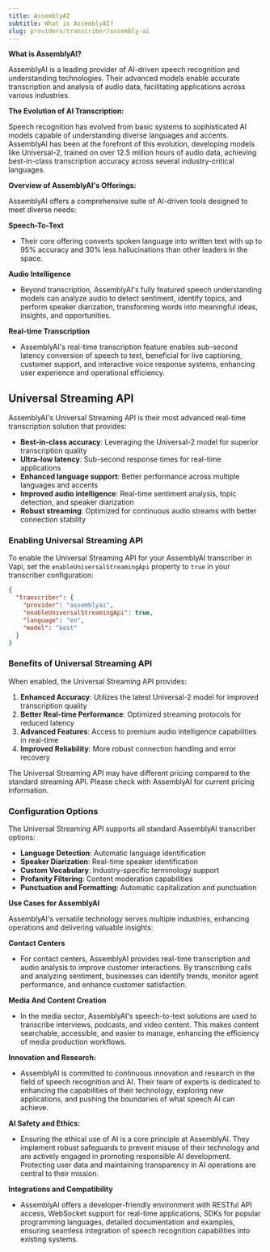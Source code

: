 ```yaml
---
title: AssemblyAI
subtitle: What is AssemblyAI?
slug: providers/transcriber/assembly-ai
---
```


**What is AssemblyAI?**

AssemblyAI is a leading provider of AI-driven speech recognition and understanding technologies. Their advanced models enable accurate transcription and analysis of audio data, facilitating applications across various industries.

**The Evolution of AI Transcription:**

Speech recognition has evolved from basic systems to sophisticated AI models capable of understanding diverse languages and accents. AssemblyAI has been at the forefront of this evolution, developing models like Universal-2, trained on over 12.5 million hours of audio data, achieving best-in-class transcription accuracy across several industry-critical languages. 

**Overview of AssemblyAI's Offerings:**

AssemblyAI offers a comprehensive suite of AI-driven tools designed to meet diverse needs:

**Speech-To-Text**

- Their core offering converts spoken language into written text with up to 95% accuracy and 30% less hallucinations than other leaders in the space.

**Audio Intelligence**

- Beyond transcription, AssemblyAI's fully featured speech understanding models can analyze audio to detect sentiment, identify topics, and perform speaker diarization, transforming words into meaningful ideas, insights, and opportunities.

**Real-time Transcription**

- AssemblyAI's real-time transcription feature enables sub-second latency conversion of speech to text, beneficial for live captioning, customer support, and interactive voice response systems, enhancing user experience and operational efficiency.

## Universal Streaming API

AssemblyAI's Universal Streaming API is their most advanced real-time transcription solution that provides:

- **Best-in-class accuracy**: Leveraging the Universal-2 model for superior transcription quality
- **Ultra-low latency**: Sub-second response times for real-time applications
- **Enhanced language support**: Better performance across multiple languages and accents
- **Improved audio intelligence**: Real-time sentiment analysis, topic detection, and speaker diarization
- **Robust streaming**: Optimized for continuous audio streams with better connection stability

### Enabling Universal Streaming API

To enable the Universal Streaming API for your AssemblyAI transcriber in Vapi, set the `enableUniversalStreamingApi` property to `true` in your transcriber configuration:

```json
{
  "transcriber": {
    "provider": "assemblyai",
    "enableUniversalStreamingApi": true,
    "language": "en",
    "model": "best"
  }
}
```

### Benefits of Universal Streaming API

When enabled, the Universal Streaming API provides:

1. **Enhanced Accuracy**: Utilizes the latest Universal-2 model for improved transcription quality
2. **Better Real-time Performance**: Optimized streaming protocols for reduced latency
3. **Advanced Features**: Access to premium audio intelligence capabilities in real-time
4. **Improved Reliability**: More robust connection handling and error recovery

<Note>
The Universal Streaming API may have different pricing compared to the standard streaming API. Please check with AssemblyAI for current pricing information.
</Note>

### Configuration Options

The Universal Streaming API supports all standard AssemblyAI transcriber options:

- **Language Detection**: Automatic language identification
- **Speaker Diarization**: Real-time speaker identification
- **Custom Vocabulary**: Industry-specific terminology support
- **Profanity Filtering**: Content moderation capabilities
- **Punctuation and Formatting**: Automatic capitalization and punctuation

**Use Cases for AssemblyAI**

AssemblyAI's versatile technology serves multiple industries, enhancing operations and delivering valuable insights:

**Contact Centers**

- For contact centers, AssemblyAI provides real-time transcription and audio analysis to improve customer interactions. By transcribing calls and analyzing sentiment, businesses can identify trends, monitor agent performance, and enhance customer satisfaction. 

**Media And Content Creation**

- In the media sector, AssemblyAI's speech-to-text solutions are used to transcribe interviews, podcasts, and video content. This makes content searchable, accessible, and easier to manage, enhancing the efficiency of media production workflows.

**Innovation and Research:**

- AssemblyAI is committed to continuous innovation and research in the field of speech recognition and AI. Their team of experts is dedicated to enhancing the capabilities of their technology, exploring new applications, and pushing the boundaries of what speech AI can achieve.

**AI Safety and Ethics:**

- Ensuring the ethical use of AI is a core principle at AssemblyAI. They implement robust safeguards to prevent misuse of their technology and are actively engaged in promoting responsible AI development. Protecting user data and maintaining transparency in AI operations are central to their mission.

**Integrations and Compatibility**

- AssemblyAI offers a developer-friendly environment with RESTful API access, WebSocket support for real-time applications, SDKs for popular programming languages, detailed documentation and examples, ensuring seamless integration of speech recognition capabilities into existing systems.
